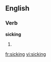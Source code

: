 ==English==

===Verb===
'''sicking'''

# {{present participle of|[[sick]]}}

[[fr:sicking]]
[[vi:sicking]]